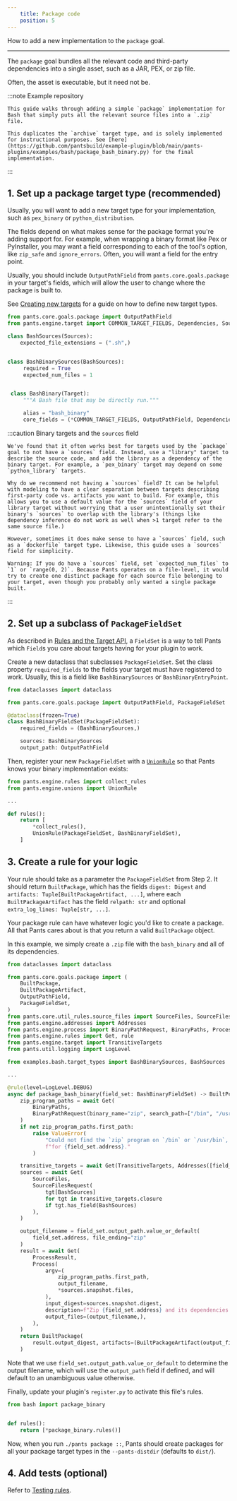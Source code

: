 ```yaml
---
    title: Package code
    position: 5
---
```



How to add a new implementation to the `package` goal.

---

The `package` goal bundles all the relevant code and third-party dependencies into a single asset, such as a JAR, PEX, or zip file. 

Often, the asset is executable, but it need not be.

:::note Example repository

    This guide walks through adding a simple `package` implementation for Bash that simply puts all the relevant source files into a `.zip` file.
    
    This duplicates the `archive` target type, and is solely implemented for instructional purposes. See [here](https://github.com/pantsbuild/example-plugin/blob/main/pants-plugins/examples/bash/package_bash_binary.py) for the final implementation.

:::


## 1. Set up a package target type (recommended)
Usually, you will want to add a new target type for your implementation, such as `pex_binary` or `python_distribution`.

The fields depend on what makes sense for the package format you're adding support for. For example, when wrapping a binary format like Pex or PyInstaller, you may want a field corresponding to each of the tool's option, like `zip_safe` and `ignore_errors`. Often, you will want a field for the entry point.

Usually, you should include `OutputPathField` from `pants.core.goals.package` in your target's fields, which will allow the user to change where the package is built to.

See [Creating new targets](doc:target-api-new-targets) for a guide on how to define new target types. 

```python
from pants.core.goals.package import OutputPathField
from pants.engine.target import COMMON_TARGET_FIELDS, Dependencies, Sources, Target

class BashSources(Sources):
    expected_file_extensions = (".sh",)


class BashBinarySources(BashSources):
     required = True
     expected_num_files = 1


 class BashBinary(Target):
     """A Bash file that may be directly run."""

     alias = "bash_binary"
     core_fields = (*COMMON_TARGET_FIELDS, OutputPathField, Dependencies, BashBinarySources)
```

:::caution Binary targets and the `sources` field

    We've found that it often works best for targets used by the `package` goal to not have a `sources` field. Instead, use a "library" target to describe the source code, and add the library as a dependency of the binary target. For example, a `pex_binary` target may depend on some `python_library` targets.
    
    Why do we recommend not having a `sources` field? It can be helpful with modeling to have a clear separation between targets describing first-party code vs. artifacts you want to build. For example, this allows you to use a default value for the `sources` field of your library target without worrying that a user unintentionally set their binary's `sources` to overlap with the library's (things like dependency inference do not work as well when >1 target refer to the same source file.)
    
    However, sometimes it does make sense to have a `sources` field, such as a `dockerfile` target type. Likewise, this guide uses a `sources` field for simplicity. 
    
    Warning: If you do have a `sources` field, set `expected_num_files` to `1` or `range(0, 2)`. Because Pants operates on a file-level, it would try to create one distinct package for each source file belonging to your target, even though you probably only wanted a single package built.

:::


## 2. Set up a subclass of `PackageFieldSet`
As described in [Rules and the Target API](doc:rules-api-and-target-api), a `FieldSet` is a way to tell Pants which `Field`s you care about targets having for your plugin to work.

Create a new dataclass that subclasses `PackageFieldSet`. Set the class property `required_fields` to the fields your target must have registered to work. Usually, this is a field like `BashBinarySources` or `BashBinaryEntryPoint`.

```python
from dataclasses import dataclass

from pants.core.goals.package import OutputPathField, PackageFieldSet

@dataclass(frozen=True)
class BashBinaryFieldSet(PackageFieldSet):
    required_fields = (BashBinarySources,)

    sources: BashBinarySources
    output_path: OutputPathField
```

Then, register your new `PackageFieldSet` with a [`UnionRule`](doc:rules-api-unions) so that Pants knows your binary implementation exists:

```python
from pants.engine.rules import collect_rules
from pants.engine.unions import UnionRule

...

def rules():
    return [
      	*collect_rules(),
        UnionRule(PackageFieldSet, BashBinaryFieldSet),
    ]
```
## 3. Create a rule for your logic
Your rule should take as a parameter the `PackageFieldSet` from Step 2. It should return `BuiltPackage`, which has the fields `digest: Digest` and `artifacts: Tuple[BuiltPackageArtifact, ...]`, where each `BuiltPackageArtifact` has the field `relpath: str` and optional `extra_log_lines: Tuple[str, ...]`.

Your package rule can have whatever logic you'd like to create a package. All that Pants cares about is that you return a valid `BuiltPackage` object. 

In this example, we simply create a `.zip` file with the `bash_binary` and all of its dependencies.

```python
from dataclasses import dataclass

from pants.core.goals.package import (
    BuiltPackage,
    BuiltPackageArtifact,
    OutputPathField,
    PackageFieldSet,
)
from pants.core.util_rules.source_files import SourceFiles, SourceFilesRequest
from pants.engine.addresses import Addresses
from pants.engine.process import BinaryPathRequest, BinaryPaths, Process, ProcessResult
from pants.engine.rules import Get, rule
from pants.engine.target import TransitiveTargets
from pants.util.logging import LogLevel

from examples.bash.target_types import BashBinarySources, BashSources

...

@rule(level=LogLevel.DEBUG)
async def package_bash_binary(field_set: BashBinaryFieldSet) -> BuiltPckage:
    zip_program_paths = await Get(
        BinaryPaths,
        BinaryPathRequest(binary_name="zip", search_path=["/bin", "/usr/bin"]),
    )
    if not zip_program_paths.first_path:
        raise ValueError(
            "Could not find the `zip` program on `/bin` or `/usr/bin`, so cannot create a package "
            f"for {field_set.address}."
        )

    transitive_targets = await Get(TransitiveTargets, Addresses([field_set.address]))
    sources = await Get(
        SourceFiles,
        SourceFilesRequest(
            tgt[BashSources]
            for tgt in transitive_targets.closure
            if tgt.has_field(BashSources)
        ),
    )

    output_filename = field_set.output_path.value_or_default(
        field_set.address, file_ending="zip"
    )
    result = await Get(
        ProcessResult,
        Process(
            argv=(
                zip_program_paths.first_path,
                output_filename,
                *sources.snapshot.files,
            ),
            input_digest=sources.snapshot.digest,
            description=f"Zip {field_set.address} and its dependencies.",
            output_files=(output_filename,),
        ),
    )
    return BuiltPackage(
        result.output_digest, artifacts=(BuiltPackageArtifact(output_filename),)
    )

```

Note that we use `field_set.output_path.value_or_default` to determine the output filename, which will use the `output_path` field if defined, and will default to an unambiguous value otherwise.

Finally, update your plugin's `register.py` to activate this file's rules.
```python title="pants-plugins/bash/register.py"
from bash import package_binary


def rules():
    return [*package_binary.rules()]
```

Now, when you run `./pants package ::`, Pants should create packages for all your package target types in the `--pants-distdir` (defaults to `dist/`).
## 4. Add tests (optional)
Refer to [Testing rules](doc:rules-api-testing).